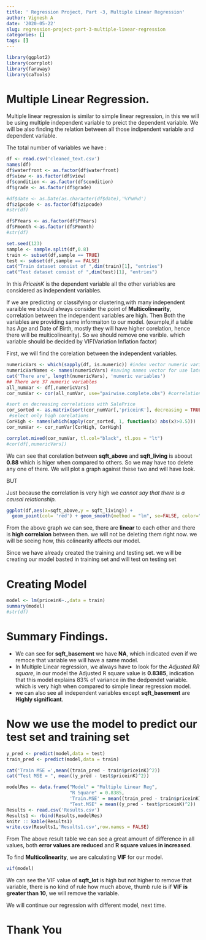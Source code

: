 ```yaml
---
title: ' Regression Project, Part -3, Multiple Linear Regression'
author: Vignesh A
date: '2020-05-22'
slug: regression-project-part-3-multiple-linear-regression
categories: []
tags: []
---
```


```r
library(ggplot2)
library(corrplot)
library(faraway)
library(caTools)
```

# Multiple Linear Regression.

Multiple linear regression is similar to simple linear regression, in this we will be using multiple independent variable to preict the dependent variable. We will be also finding the relation between all those indipendent variable and dependent variable.

The total number of variables we have : 
```r
df <- read.csv('cleaned_text.csv')
names(df)
df$waterfront <- as.factor(df$waterfront)
df$view <- as.factor(df$view)
df$condition <- as.factor(df$condition)
df$grade <- as.factor(df$grade)

#df$date <- as.Date(as.character(df$date),'%Y%m%d')
df$zipcode <- as.factor(df$zipcode)
#str(df)

df$PYears <- as.factor(df$PYears)
df$Pmonth <-as.factor(df$Pmonth)
#str(df)
```


```r
set.seed(123)
sample <- sample.split(df,0.8)
train <- subset(df,sample == TRUE)
test <- subset(df,sample == FALSE)
cat("Train dataset consist of ",dim(train)[1], "entries")
cat("Test dataset consist of ",dim(test)[1], "entries")

```

In this *PriceinK* is the dependent variable all the other variables are considered as independent variables.

If we are predicting or classifying or clustering,with many independent varaible we should always consider the point of **Multicolinearity**, correlation between the independent variables are high. Then Both the variables are providing same informaiton to our model. (example,if a table has Age and Date of Birth, mostly they will have higher corelation, hence there will be multicolinearity). So we should remove one varible. which variable should be decided by VIF(Variation Inflation factor)


First, we will find the corelation between the independent variables.

```r
numericVars <- which(sapply(df, is.numeric)) #index vector numeric variables
numericVarNames <- names(numericVars) #saving names vector for use later on
cat('There are', length(numericVars), 'numeric variables')
## There are 37 numeric variables
all_numVar <- df[,numericVars]
cor_numVar <- cor(all_numVar, use="pairwise.complete.obs") #correlations of all numeric variables

#sort on decreasing correlations with SalePrice
cor_sorted <- as.matrix(sort(cor_numVar[,'priceinK'], decreasing = TRUE))
 #select only high corelations
CorHigh <- names(which(apply(cor_sorted, 1, function(x) abs(x)>0.5)))
cor_numVar <- cor_numVar[CorHigh, CorHigh]

corrplot.mixed(cor_numVar, tl.col="black", tl.pos = "lt")
#cor(df[,numericVars])
```

We can see that  corelation between **sqft_above** and **sqft_living** is aboout **0.88**
which is higer when compared to others. So we may have too delete any one of there. We will plot a graph against these two and will have look.  

BUT  

Just because the correlation is very high we *cannot say that there is a causal relationship.*


```r
ggplot(df,aes(x=sqft_above,y = sqft_living)) + 
  geom_point(col= 'red') + geom_smooth(method = "lm", se=FALSE, color="black", aes(group=1))
```
From the above graph we can see, there are **linear** to each other and there is **high correlaion** between then. we will not be deleting them right now. we will be seeing how, this colinearity affects our model.    


Since we have already created the training and testing set. we will be creating our model basted in training set and will test on testing set 

# Creating Model

```r

model <- lm(priceinK~.,data = train)
summary(model)
#str(df)
```

# Summary Findings.

* We can see for **sqft_basement** we have **NA**, which indicated even if we remoce that variable we will have a same model.
* In Multiple Linear regression, we always have to look for the *Adjusted RR square*, in our model the Adjusted R square value is **0.8385**, indication that this model explains 83% of variance iin the dedpendet variable. which is very high when compared to simple linear regression model.
* we can also see all independent variables except **sqft_basement** are **Highly significant**.

# Now we use the model to predict our test set and training set

```r

y_pred <- predict(model,data = test)
train_pred <- predict(model,data = train)

cat('Train MSE =',mean((train_pred - train$priceinK)^2))
cat("Test MSE = ", mean((y_pred - test$priceinK)^2))

modelRes <- data.frame("Model" = "Multiple Linear Reg",
                       "R Square" = 0.8385,
                       'Train.MSE' = mean((train_pred - train$priceinK)^2),
                       "Test.MSE" = mean((y_pred - test$priceinK)^2))
Results <- read.csv('Results.csv')
Results1 <- rbind(Results,modelRes)
knitr :: kable(Results1)
write.csv(Results1,'Results1.csv',row.names = FALSE)
```














From The above result table we can see a great amount of difference in all values, both **error values are reduced** and **R square values in increased**. 

To find **Multicolinearity**, we are calculating **VIF** for our model.

```r
vif(model)
```
 


We can see the VIF value of **sqft_lot** is high but not higher to remove that variable, there is no kind of rule how much above, thumb rule is if **VIF is greater than 10**, we will remove the variable.

We will continue our regression with different model, next time.

# Thank You


